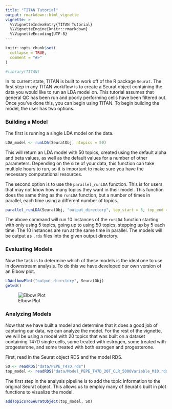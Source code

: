 ---
title: "TITAN Tutorial"
output: rmarkdown::html_vignette
vignette: >
  %\VignetteIndexEntry{TITAN Tutorial}
  %\VignetteEngine{knitr::rmarkdown}
  %\VignetteEncoding{UTF-8}
---

```{r, include = FALSE}
knitr::opts_chunk$set(
  collapse = TRUE,
  comment = "#>"
)
```

```{r setup}
#library(TITAN)
```

In its current state, TITAN is built to work off of the R package `Seurat`. The first step in any TITAN workflow is to create a Seurat object containing the data you would like to run an LDA model on. This tutorial assumes that general QC has been run and poorly performing cells have been filtered out. Once you've done this, you can begin using TITAN. To begin building the model, the user has two options. 

### Building a Model

The first is running a single LDA model on the data.

```{r eval = F}
LDA_model <- runLDA(SeuratObj, ntopics = 50)

```

This will return an LDA model with 50 topics, created using the default alpha and beta values, as well as the default values for a number of other parameters. Depending on the size of your data, this function can take multiple hours to run, so it is important to make sure you have the necessary computational resources. 


The second option is to use the `parallel_runLDA` function. This is for users that may not know how many topics they want in their model. This function does the same thing as the `runLDA` function, but a number of times in parallel, each time using a different number of topics. 

```{r eval = F}
parallel_runLDA(SeuratObj, "output_directory", top_start = 5, top_end = 50, step = 5)

```

The above command will run 10 instances of the `runLDA` function starting with only using 5 topics, going up to using 50 topics, stepping up by 5 each time. The 10 instances are run at the same time in parallel. The models will be output as `.rds` files into the given output directory. 

### Evaluating Models

Now the task is to determine which of these models is the ideal one to use in downstream analysis. To do this we have developed our own version of an Elbow plot.

```{r eval = F}
LDAelbowPlot("output_directory", SeuratObj)
getwd()
```

![Elbow Plot](../data/Elbowplot_T47D_PEPE.png)

### Analyzing Models

Now that we have built a model and determine that it does a good job of capturing our data, we can analyze the model. For the rest of the vignette, we will be using a model with 20 topics that was built on a dataset containing T47D single cells, some treated with estrogen, some treated with progesterone, and some treated with both estrogen and progesterone.

First, read in the Seurat object RDS and the model RDS.

```{r}
SO <- readRDS("data/PEPE_T47D.rds")
top_model <- readRDS("data/Model_PEPE_T47D_20T_CLR_5000Variable_M10.rds")

```

The first step in the analysis pipeline is to add the topic information to the original Seurat object. This allows us to employ many of Seurat's built in plot functions to visualize the model.

```{r}
addTopicsToSeuratObject(top_model, SO)

```
